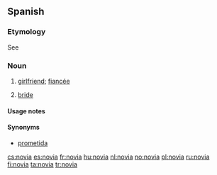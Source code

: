 ==Spanish==
===Etymology===
See {{term|novio|lang=es}}

===Noun===
{{es-noun-mf|m=novio}}

# {{feminine of|novio}} [[girlfriend]]; [[fiancée]]
# {{context|wedding}} {{feminine of|novio}} [[bride]]

====Usage notes====
{{es-note-noun-mf|novio}}

====Synonyms====
*[[prometida]] {{f}}

[[cs:novia]]
[[es:novia]]
[[fr:novia]]
[[hu:novia]]
[[nl:novia]]
[[no:novia]]
[[pl:novia]]
[[ru:novia]]
[[fi:novia]]
[[ta:novia]]
[[tr:novia]]